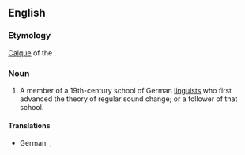 ==English==
{{wikipedia}}

===Etymology===
[[calque|Calque]] of the {{etyl|de|en}} {{term|lang=de|Junggrammatiker}}.

===Noun===
{{en-noun}}

# {{context|linguistics|lang=en}} A member of a 19th-century school of German [[linguist]]s who first advanced the theory of regular sound change; or a follower of that school.

====Translations====
{{trans-top|member or follower of the Neogrammarian school}}
* German: {{t+|de|Junggrammatiker|m}}, {{t|de|Junggrammatikerin|f}}
{{trans-mid}}
{{trans-bottom}}